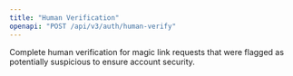 ```yaml
---
title: "Human Verification"
openapi: "POST /api/v3/auth/human-verify"
---
```


Complete human verification for magic link requests that were flagged as potentially suspicious to ensure account security.
